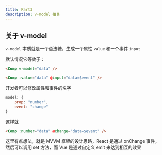 ```yaml
---
title: Part3
description: v-model 相关
---
```


## 关于 v-model

`v-model` 本质就是一个语法糖，生成一个属性 `value` 和一个事件 `input`

默认情况它等效于：

```html
<Comp v-model="data" />

<Comp :value="data" @input="data=$event" />
```

开发者可以修改属性和事件的名字

```javascript
model: {
    prop: "number",
    event: "change"
}
```

这样就

```html
<Comp :number="data" @change="data=$event" />
```

<Note title="思考">

这里有点想法，就是 MVVM 框架的设计思路，React 是通过 onChange 事件，然后可以调用 set 方法，而 Vue 是通过自定义 emit 来达到相互的效果

</Note>
